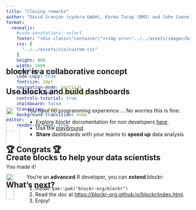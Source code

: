 ```yaml
---
title: "Closing remarks"
author: "David Granjon (cynkra GmbH), Karma Tarap (BMS) and John Coene (The Y Company)"
format: 
  revealjs:
    #code-annotations: select
    footer: "<div class=\"container\"><img src=\"../../assets/images/bms.svg\"/> <img src=\"../../assets/images/cynkra.svg\" width=\"15%\"/><img src=\"../../assets/images/y-company.png\" width=\"15%\"/></div>"
    css: [
      "../../assets/css/custom.css"
    ]
    height: 900
    width: 1600
    code-link: true
    code-copy: true
    fontsize: 24pt
    navigation-mode: vertical
    controls-layout: bottom-right
    controls-tutorial: true
    chalkboard: false
    transition: none
    background-transition: none
editor:
    render-on-save: true
---
```


## 🏆 Congrats 🏆 {style="font-size: 1.5em"}

You made it!

# What's next? {style="font-size: 1.5em"}

## blockr is a collaborative concept {data-stack-name="Conclusion" background-image="../../assets/images/undraw_co_workers_re_1i6i.svg" background-size="50%" style="font-size: 1.5em; margin-top: -350px"}


## Use blocks and build dashboards {style="font-size: 1.5em"}

::::{.columns}

:::{.column}
![](../../assets/images/undraw_data_trends_re_2cdy.svg){width="100%"}
:::

:::{.column}

:::{incremental}
You have no programming experience ... No worries this is fine:

- Explore blockr documentation for non developers [here](https://bristolmyerssquibb.github.io/blockr/articles/blockr.html#blockr-for-non-coders).
- Use the [playground](https://bristolmyerssquibb.github.io/blockr/articles/blockr.html#toward-a-dashboard).
- __Share__ dashboards with your teams to __speed up__ data analysis
:::

:::

::::


## Create blocks to help your data scientists {style="font-size: 1.5em"}

::::{.columns}

:::{.column}
![](../../assets/images/undraw_building_blocks_re_5ahy.svg){width="80%"}
:::

:::{.column}
You're an __advanced__ R developer, you can __extend__ blockr:

1. Install: `pak::pak("blockr-org/blockr")`
2. Read the doc at [https://blockr-org.github.io/blockr/index.html](https://blockr-org.github.io/blockr/index.html).
3. Enjoy!
:::

::::

